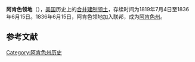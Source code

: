 {{Infobox Former Subdivision
|native_name = {{lang|en|Territory of Arkansas}}
|conventional_long_name = 阿肯色领地
|common_name = Arkansas
|nation      = 美国
|subdivision = [[美國合併建制領土|合併建制領土]]
|event_start =
|date_start  = 7月4日
|year_start  = 1819年
|event1      =
|date_event1 =
|year_event1 =
|event_end   = [[阿肯色州|建州]]
|date_end    = 6月15日
|year_end    = 1836年
|event_pre   =
|date_pre    =
|p1          = 密苏里领地
|flag_p1     = Flag of the United States (1818-1819).svg
|p2          =
|flag_p2     =
|p3          =
|flag_p3     =
|s1          = 未合併领土
|flag_s1     = US flag 25 stars.svg
|s2          =阿肯色州
|flag_s2     = Flag of Arkansas.svg
|s3          =
|flag_s3     =
|image_flag  = US flag 24 stars.svg
|flag_alt    = US Flag with 24 stars. In use 4 July 1822 – 3 July 1836.
|flag_type   = 美国国旗
|flag        =美国国旗
|image_coat  =
|symbol      =
|symbol_type =
|image_map   = Arkansasterritory.PNG
|image_map_caption =
|stat_area1   =
|stat_pop1    =
|stat_year1   =
|stat_area2   =
|stat_pop2    =
|stat_year2   =
|capital      = {{link-en|阿肯色波斯特|Arkansas Post}}（1819－1821）<br />[[小石城|小石城]]（1821－1836）
|government_type = 合併建制領土
|title_leader = 总督
|leader1      = {{link-en|詹姆斯·米勒 (將軍)|James Miller (general)|詹姆斯·米勒}}
|year_leader1 = 1819－1824
|leader2      = {{link-en|喬治·伊扎爾|George Izard}}
|year_leader2 = 1825－1828
|leader3      = [[约翰·波普_(政治人物)|約翰·波普]]
|year_leader3 = 1829－1835
|leader4      = {{link-en|威廉·S·富爾頓|William S. Fulton}}
|year_leader4 = 1835－1836
|title_deputy =
|deputy1      =
|year_deputy1 =
|estcat=美國
}}
'''阿肯色领地'''（{{lang-en|Territory of Arkansas}}），[[美国|美国]]历史上的[[美国合并建制领土|合并建制领土]]，存续时间为1819年7月4日至1836年6月15日。1836年6月15日，阿肯色领地加入联邦，成为[[阿肯色州|阿肯色州]]。

==参考文献==
{{reflist}}

[[Category:阿肯色州历史|Category:阿肯色州历史]]